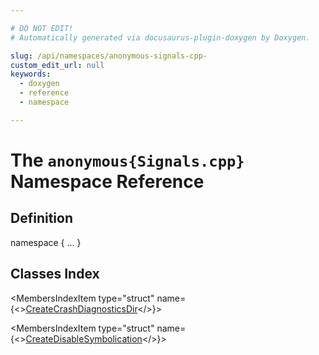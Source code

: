 ```yaml
---

# DO NOT EDIT!
# Automatically generated via docusaurus-plugin-doxygen by Doxygen.

slug: /api/namespaces/anonymous-signals-cpp-
custom_edit_url: null
keywords:
  - doxygen
  - reference
  - namespace

---
```





# The `anonymous{Signals.cpp}` Namespace Reference

<DoxygenPage pluginConfig={pluginConfig}>



## Definition

<CodeBlock>namespace &#123; ... &#125;</CodeBlock>

## Classes Index

<MembersIndex>

<MembersIndexItem
  type="struct"
  name={<><a href="/docs/api/structs/anonymous-namespace-signals-cpp-/createcrashdiagnosticsdir">CreateCrashDiagnosticsDir</a></>}>
</MembersIndexItem>

<MembersIndexItem
  type="struct"
  name={<><a href="/docs/api/structs/anonymous-namespace-signals-cpp-/createdisablesymbolication">CreateDisableSymbolication</a></>}>
</MembersIndexItem>

</MembersIndex>


</DoxygenPage>
